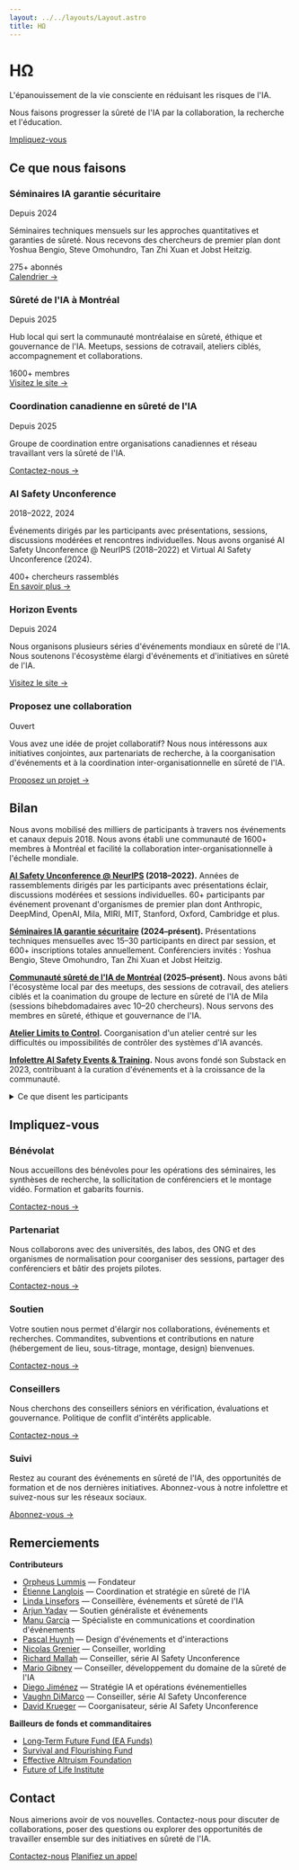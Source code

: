 ```yaml
---
layout: ../../layouts/Layout.astro
title: HΩ
---
```


<div class="hero">

# HΩ

<div class="purpose-statement">L'épanouissement de la vie consciente en réduisant les risques de l'IA.</div>

<p class="mission-statement">Nous faisons progresser la sûreté de l'IA par la collaboration, la recherche et l'éducation.</p>

<div class="cta-group">
  <a href="#impliquez-vous" class="btn btn-primary">Impliquez-vous</a>
</div>

</div>

<section id="ce-quon-fait">

## Ce que nous faisons

<div class="card-grid">

<div class="card">
  <div class="card-header">
    <h3>Séminaires IA garantie sécuritaire</h3>
    <span class="card-meta">Depuis 2024</span>
  </div>
  <p>Séminaires techniques mensuels sur les approches quantitatives et garanties de sûreté. Nous recevons des chercheurs de premier plan dont Yoshua Bengio, Steve Omohundro, Tan Zhi Xuan et Jobst Heitzig.</p>
  <div class="card-stats">
    <span>275+ abonnés</span>
  </div>
  <a href="https://luma.com/guaranteedsafeaiseminars" class="card-link">Calendrier →</a>
</div>

<div class="card">
  <div class="card-header">
    <h3>Sûreté de l'IA à Montréal</h3>
    <span class="card-meta">Depuis 2025</span>
  </div>
  <p>Hub local qui sert la communauté montréalaise en sûreté, éthique et gouvernance de l'IA. Meetups, sessions de cotravail, ateliers ciblés, accompagnement et collaborations.</p>
  <div class="card-stats">
    <span>1600+ membres</span>
  </div>
  <a href="https://aisafetymontreal.org" class="card-link">Visitez le site →</a>
</div>

<div class="card">
  <div class="card-header">
    <h3>Coordination canadienne en sûreté de l'IA</h3>
    <span class="card-meta">Depuis 2025</span>
  </div>
  <p>Groupe de coordination entre organisations canadiennes et réseau travaillant vers la sûreté de l'IA.</p>
  <a href="mailto:team@horizonomega.org?subject=Traité%20canadien%20sûreté%20IA" class="card-link">Contactez-nous →</a>
</div>

<div class="card">
  <div class="card-header">
    <h3>AI Safety Unconference</h3>
    <span class="card-meta">2018–2022, 2024</span>
  </div>
  <p>Événements dirigés par les participants avec présentations, sessions, discussions modérées et rencontres individuelles. Nous avons organisé AI Safety Unconference @ NeurIPS (2018–2022) et Virtual AI Safety Unconference (2024).</p>
  <div class="card-stats">
    <span>400+ chercheurs rassemblés</span>
  </div>
  <a href="https://www.horizonevents.info/" class="card-link">En savoir plus →</a>
</div>

<div class="card">
  <div class="card-header">
    <h3>Horizon Events</h3>
    <span class="card-meta">Depuis 2024</span>
  </div>
  <p>Nous organisons plusieurs séries d'événements mondiaux en sûreté de l'IA. Nous soutenons l'écosystème élargi d'événements et d'initiatives en sûreté de l'IA.</p>
  <a href="https://www.horizonevents.info/" class="card-link">Visitez le site →</a>
</div>

<div class="card">
  <div class="card-header">
    <h3>Proposez une collaboration</h3>
    <span class="card-meta">Ouvert</span>
  </div>
  <p>Vous avez une idée de projet collaboratif? Nous nous intéressons aux initiatives conjointes, aux partenariats de recherche, à la coorganisation d'événements et à la coordination inter-organisationnelle en sûreté de l'IA.</p>
  <a href="mailto:team@horizonomega.org?subject=Proposition%20de%20projet%20collaboratif" class="card-link">Proposez un projet →</a>
</div>

</div>

</section>

<section id="bilan">

## Bilan

Nous avons mobilisé des milliers de participants à travers nos événements et canaux depuis 2018. Nous avons établi une communauté de 1600+ membres à Montréal et facilité la collaboration inter-organisationnelle à l'échelle mondiale.

**[AI Safety Unconference @ NeurIPS](https://www.horizonevents.info/events/ai-safety-unconference) (2018–2022).** Années de rassemblements dirigés par les participants avec présentations éclair, discussions modérées et sessions individuelles. 60+ participants par événement provenant d'organismes de premier plan dont Anthropic, DeepMind, OpenAI, Mila, MIRI, MIT, Stanford, Oxford, Cambridge et plus.

**[Séminaires IA garantie sécuritaire](https://luma.com/guaranteedsafeaiseminars) (2024–présent).** Présentations techniques mensuelles avec 15–30 participants en direct par session, et 600+ inscriptions totales annuellement. Conférenciers invités : Yoshua Bengio, Steve Omohundro, Tan Zhi Xuan et Jobst Heitzig.

**[Communauté sûreté de l'IA de Montréal](https://aisafetymontreal.org/) (2025–présent).** Nous avons bâti l'écosystème local par des meetups, des sessions de cotravail, des ateliers ciblés et la coanimation du groupe de lecture en sûreté de l'IA de Mila (sessions bihebdomadaires avec 10–20 chercheurs). Nous servons des membres en sûreté, éthique et gouvernance de l'IA.

**[Atelier Limits to Control](http://limitstocontrol.org).** Coorganisation d'un atelier centré sur les difficultés ou impossibilités de contrôler des systèmes d'IA avancés.

**[Infolettre AI Safety Events & Training](https://aisafetyeventsandtraining.substack.com/).** Nous avons fondé son Substack en 2023, contribuant à la curation d'événements et à la croissance de la communauté.

<details>
  <summary>Ce que disent les participants</summary>
  <blockquote>« Utile pour suivre les avancées et lancer des collaborations. » — Haydn Belfield</blockquote>
  <blockquote>« Très utile pour rencontrer et discuter avec les chercheurs en sûreté de l'IA à NeurIPS. » — Esben Kran</blockquote>
  <blockquote>« Une excellente façon de rencontrer les meilleures personnes du domaine et propulser des idées audacieuses. » — Stuart Armstrong</blockquote>
  <blockquote>« Les petits groupes de discussion m'ont exposé à de nouvelles perspectives. » — Adam Gleave</blockquote>
</details>

</section>

<section id="impliquez-vous">

## Impliquez-vous

<div class="card-grid">

<div class="card">
  <h3>Bénévolat</h3>
  <p>Nous accueillons des bénévoles pour les opérations des séminaires, les synthèses de recherche, la sollicitation de conférenciers et le montage vidéo. Formation et gabarits fournis.</p>
  <a href="mailto:team@horizonomega.org?subject=Bénévolat" class="card-link">Contactez-nous →</a>
</div>

<div class="card">
  <h3>Partenariat</h3>
  <p>Nous collaborons avec des universités, des labos, des ONG et des organismes de normalisation pour coorganiser des sessions, partager des conférenciers et bâtir des projets pilotes.</p>
  <a href="mailto:team@horizonomega.org?subject=Partenariat" class="card-link">Contactez-nous →</a>
</div>

<div class="card">
  <h3>Soutien</h3>
  <p>Votre soutien nous permet d'élargir nos collaborations, événements et recherches. Commandites, subventions et contributions en nature (hébergement de lieu, sous-titrage, montage, design) bienvenues.</p>
  <a href="mailto:team@horizonomega.org?subject=Soutien" class="card-link">Contactez-nous →</a>
</div>

<div class="card">
  <h3>Conseillers</h3>
  <p>Nous cherchons des conseillers séniors en vérification, évaluations et gouvernance. Politique de conflit d'intérêts applicable.</p>
  <a href="mailto:team@horizonomega.org?subject=Conseillers" class="card-link">Contactez-nous →</a>
</div>

<div class="card">
  <h3>Suivi</h3>
  <p>Restez au courant des événements en sûreté de l'IA, des opportunités de formation et de nos dernières initiatives. Abonnez-vous à notre infolettre et suivez-nous sur les réseaux sociaux.</p>
  <a href="https://horizonomega.substack.com/" class="card-link">Abonnez-vous →</a>
</div>

</div>

</section>

<section id="remerciements">

## Remerciements

**Contributeurs**
- [Orpheus Lummis](https://www.orpheuslummis.info/) — Fondateur
- [Étienne Langlois](https://ca.linkedin.com/in/%C3%A9tienne-langlois-2a3119294/en) — Coordination et stratégie en sûreté de l'IA
- [Linda Linsefors](https://www.lesswrong.com/users/linda-linsefors) — Conseillère, événements et sûreté de l'IA
- [Arjun Yadav](https://www.arjunyadav.net/) — Soutien généraliste et événements
- [Manu García](https://www.linkedin.com/in/manu-garcía-communications-specialist) — Spécialiste en communications et coordination d'événements
- [Pascal Huynh](https://www.facebook.com/pozcal) — Design d'événements et d'interactions
- [Nicolas Grenier](https://en.wikipedia.org/wiki/Nicolas_Grenier_(artist)) — Conseiller, worlding
- [Richard Mallah](https://www.linkedin.com/in/richardmallah/) — Conseiller, série AI Safety Unconference
- [Mario Gibney](https://www.linkedin.com/in/mario-gibney-08bb7b45/) — Conseiller, développement du domaine de la sûreté de l'IA
- [Diego Jiménez](https://co.linkedin.com/in/diegomauriciojimenez/en) — Stratégie IA et opérations événementielles
- [Vaughn DiMarco](https://va.ug.hn/) — Conseiller, série AI Safety Unconference
- [David Krueger](https://davidscottkrueger.com/) — Coorganisateur, série AI Safety Unconference

**Bailleurs de fonds et commanditaires**
- [Long‑Term Future Fund (EA Funds)](https://funds.effectivealtruism.org/funds/far-future)
- [Survival and Flourishing Fund](https://survivalandflourishing.fund/)
- [Effective Altruism Foundation](https://ea-foundation.org/)
- [Future of Life Institute](https://futureoflife.org/)

</section>

<section id="contact">

## Contact

<p>Nous aimerions avoir de vos nouvelles. Contactez-nous pour discuter de collaborations, poser des questions ou explorer des opportunités de travailler ensemble sur des initiatives en sûreté de l'IA.</p>

<div class="cta-group">
  <a href="mailto:team@horizonomega.org" class="btn btn-primary">Contactez-nous</a>
  <a href="https://cal.com/horizonomega" class="btn btn-secondary">Planifiez un appel</a>
</div>

</section>
